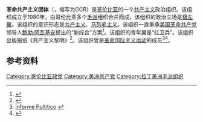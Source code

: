 '''革命共产主义团体'''（{{lang-es|Grupo Comunista Revolucionario}}，缩写为GCR）是[[哥伦比亚|哥伦比亚]]的一个[[共产主义|共产主义]]政治组织。该组织成立于1980年，由哥伦比亚多个[[毛派|毛派]]组织合并而成。该组织的政治立场是[[极左翼|极左翼]]。该组织的意识形态是[[共产主义|共产主义]]、[[马列毛主义|马列毛主义]]。该组织一直秉承[[美国革命共产党|美国革命共产党]]领导人[[鲍勃·阿瓦基安|鲍勃·阿瓦基安]]提出的“新综合”方案<ref>{{Cite web |url=https://revcom.us/a/129/New_Synthesis_Speech-es.html |title=¿QUÉ ES LA NUEVA SÍNTESIS DE BOB AVAKIAN? |access-date=2020-08-26 |archive-date=2020-09-06 |archive-url=https://web.archive.org/web/20200906202514/https://revcom.us/a/129/New_Synthesis_Speech-es.html |dead-url=no }}</ref>。该组织的青年翼是“红卫兵”。该组织出版报纸《共产主义黎明》<ref>{{Cite web |url=http://www.acgcr.org/ |title=Alborada Comunista |access-date=2020-08-26 |archive-date=2021-03-23 |archive-url=https://web.archive.org/web/20210323181749/http://www.acgcr.org/ |dead-url=no }}</ref>。该组织曾是[[革命国际主义运动|革命国际主义运动]]的成员<ref>[http://www.revolucionobrera.com/documentos/informe/14.htm Informe Poltitico<!-- Bot generated title -->] {{webarchive|url=https://web.archive.org/web/20070930124215/http://www.revolucionobrera.com/documentos/informe/14.htm |date=2007-09-30 }}</ref><ref>{{Cite web |url=http://www.broadleft.org/co.htm |title=Leftist Parties of Colombia<!-- Bot generated title --> |accessdate=2020-08-26 |archive-date=2007-04-05 |archive-url=https://web.archive.org/web/20070405084343/http://www.broadleft.org/co.htm |dead-url=no }}</ref>。

==参考资料==
{{reflist}}

[[Category:哥伦比亚政党|Category:哥伦比亚政党]]
[[Category:美洲共产党|Category:美洲共产党]]
[[Category:拉丁美洲毛派组织|Category:拉丁美洲毛派组织]]